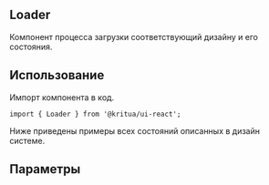 

## Loader
Компонент процесса загрузки соответствующий дизайну и его состояния.

## Использование
Импорт компонента в код.
```tsx
import { Loader } from '@kritua/ui-react';
```

Ниже приведены примеры всех состояний описанных в дизайн системе.
<Canvas className="hack-dark-theme">
    <Story id="components-loader--default-small" />
    <Story id="components-loader--default-medium" />
    <Story id="components-loader--default-large" />
</Canvas>

<Canvas>
    <Story id="components-loader--rich-grey-small" />
    <Story id="components-loader--rich-grey-medium" />
    <Story id="components-loader--rich-grey-large" />
</Canvas>

<Canvas>
    <Story id="components-loader--grey-small" />
    <Story id="components-loader--grey-medium" />
    <Story id="components-loader--grey-large" />
</Canvas>

<Canvas>
    <Story id="components-loader--red-small" />
    <Story id="components-loader--red-medium" />
    <Story id="components-loader--red-large" />
</Canvas>

<Canvas>
    <Story id="components-loader--light-green-small" />
    <Story id="components-loader--light-green-medium" />
    <Story id="components-loader--light-green-large" />
</Canvas>

<Canvas>
    <Story id="components-loader--dark-purple-small" />
    <Story id="components-loader--dark-purple-medium" />
    <Story id="components-loader--dark-purple-large" />
</Canvas>

## Параметры
<ArgsTable of={Loader} />
